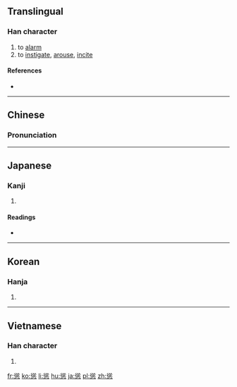 {{also|怂}}
==Translingual==

===Han character===
{{Han char|rn=61|rad=心|as=11|sn=15|four=28338|canj=HOP|ids=⿱從心}}

# to [[alarm]]
# to [[instigate]], [[arouse]], [[incite]]

====References====
* {{Han ref|kx=0399.290|dkj=11127|dj=0739.160|hdz=42343.100|uh=616B|ud=24939|bh=BCA3|bd=48291}}

----

==Chinese==
{{zh-forms|s=怂}}

===Pronunciation===
{{zh-pron
|m=sǒng
|c=sung2
|mn=
|mc=y
|oc=y
|ma=
|cat=v
}}

----

==Japanese==

===Kanji===
{{ja-kanji|grade=|rs=心11}}

# {{defn|lang=ja|sort=心11}}

====Readings====
* {{ja-readings|on=[[しょう]] (shō)|kun=[[すすめる]] (susumeru)}}

----

==Korean==

===Hanja===
{{ko-hanja|hangeul=종|eumhun=|rv=jong|mr=chong|y=cong}}

# {{defn|lang=ko|sort=心11}}

----

==Vietnamese==

===Han character===
{{vi-readings|rs=心11|hanviet=túng}}

# {{defn|lang=vi|sort=心11}}

[[fr:慫]]
[[ko:慫]]
[[li:慫]]
[[hu:慫]]
[[ja:慫]]
[[pl:慫]]
[[zh:慫]]